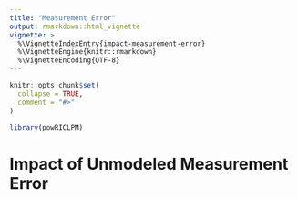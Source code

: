 ```yaml
---
title: "Measurement Error"
output: rmarkdown::html_vignette
vignette: >
  %\VignetteIndexEntry{impact-measurement-error}
  %\VignetteEngine{knitr::rmarkdown}
  %\VignetteEncoding{UTF-8}
---
```


```r
knitr::opts_chunk$set(
  collapse = TRUE,
  comment = "#>"
)
```

```r
library(powRICLPM)
```




# Impact of Unmodeled Measurement Error 

